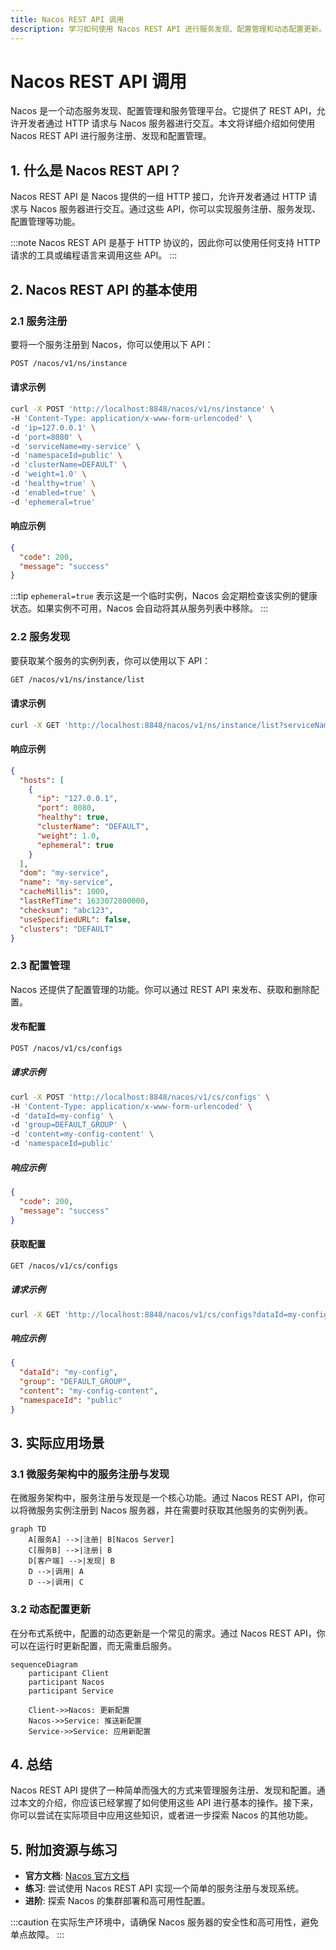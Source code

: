 ```yaml
---
title: Nacos REST API 调用
description: 学习如何使用 Nacos REST API 进行服务发现、配置管理和动态配置更新。本文适合初学者，包含详细的代码示例和实际应用场景。
---
```


# Nacos REST API 调用

Nacos 是一个动态服务发现、配置管理和服务管理平台。它提供了 REST API，允许开发者通过 HTTP 请求与 Nacos 服务器进行交互。本文将详细介绍如何使用 Nacos REST API 进行服务注册、发现和配置管理。

## 1. 什么是 Nacos REST API？

Nacos REST API 是 Nacos 提供的一组 HTTP 接口，允许开发者通过 HTTP 请求与 Nacos 服务器进行交互。通过这些 API，你可以实现服务注册、服务发现、配置管理等功能。

:::note
Nacos REST API 是基于 HTTP 协议的，因此你可以使用任何支持 HTTP 请求的工具或编程语言来调用这些 API。
:::

## 2. Nacos REST API 的基本使用

### 2.1 服务注册

要将一个服务注册到 Nacos，你可以使用以下 API：

```bash
POST /nacos/v1/ns/instance
```

#### 请求示例

```bash
curl -X POST 'http://localhost:8848/nacos/v1/ns/instance' \
-H 'Content-Type: application/x-www-form-urlencoded' \
-d 'ip=127.0.0.1' \
-d 'port=8080' \
-d 'serviceName=my-service' \
-d 'namespaceId=public' \
-d 'clusterName=DEFAULT' \
-d 'weight=1.0' \
-d 'healthy=true' \
-d 'enabled=true' \
-d 'ephemeral=true'
```

#### 响应示例

```json
{
  "code": 200,
  "message": "success"
}
```

:::tip
`ephemeral=true` 表示这是一个临时实例，Nacos 会定期检查该实例的健康状态。如果实例不可用，Nacos 会自动将其从服务列表中移除。
:::

### 2.2 服务发现

要获取某个服务的实例列表，你可以使用以下 API：

```bash
GET /nacos/v1/ns/instance/list
```

#### 请求示例

```bash
curl -X GET 'http://localhost:8848/nacos/v1/ns/instance/list?serviceName=my-service&namespaceId=public'
```

#### 响应示例

```json
{
  "hosts": [
    {
      "ip": "127.0.0.1",
      "port": 8080,
      "healthy": true,
      "clusterName": "DEFAULT",
      "weight": 1.0,
      "ephemeral": true
    }
  ],
  "dom": "my-service",
  "name": "my-service",
  "cacheMillis": 1000,
  "lastRefTime": 1633072800000,
  "checksum": "abc123",
  "useSpecifiedURL": false,
  "clusters": "DEFAULT"
}
```

### 2.3 配置管理

Nacos 还提供了配置管理的功能。你可以通过 REST API 来发布、获取和删除配置。

#### 发布配置

```bash
POST /nacos/v1/cs/configs
```

##### 请求示例

```bash
curl -X POST 'http://localhost:8848/nacos/v1/cs/configs' \
-H 'Content-Type: application/x-www-form-urlencoded' \
-d 'dataId=my-config' \
-d 'group=DEFAULT_GROUP' \
-d 'content=my-config-content' \
-d 'namespaceId=public'
```

##### 响应示例

```json
{
  "code": 200,
  "message": "success"
}
```

#### 获取配置

```bash
GET /nacos/v1/cs/configs
```

##### 请求示例

```bash
curl -X GET 'http://localhost:8848/nacos/v1/cs/configs?dataId=my-config&group=DEFAULT_GROUP&namespaceId=public'
```

##### 响应示例

```json
{
  "dataId": "my-config",
  "group": "DEFAULT_GROUP",
  "content": "my-config-content",
  "namespaceId": "public"
}
```

## 3. 实际应用场景

### 3.1 微服务架构中的服务注册与发现

在微服务架构中，服务注册与发现是一个核心功能。通过 Nacos REST API，你可以将微服务实例注册到 Nacos 服务器，并在需要时获取其他服务的实例列表。

```mermaid
graph TD
    A[服务A] -->|注册| B[Nacos Server]
    C[服务B] -->|注册| B
    D[客户端] -->|发现| B
    D -->|调用| A
    D -->|调用| C
```

### 3.2 动态配置更新

在分布式系统中，配置的动态更新是一个常见的需求。通过 Nacos REST API，你可以在运行时更新配置，而无需重启服务。

```mermaid
sequenceDiagram
    participant Client
    participant Nacos
    participant Service

    Client->>Nacos: 更新配置
    Nacos->>Service: 推送新配置
    Service->>Service: 应用新配置
```

## 4. 总结

Nacos REST API 提供了一种简单而强大的方式来管理服务注册、发现和配置。通过本文的介绍，你应该已经掌握了如何使用这些 API 进行基本的操作。接下来，你可以尝试在实际项目中应用这些知识，或者进一步探索 Nacos 的其他功能。

## 5. 附加资源与练习

- **官方文档**: [Nacos 官方文档](https://nacos.io/zh-cn/docs/what-is-nacos.html)
- **练习**: 尝试使用 Nacos REST API 实现一个简单的服务注册与发现系统。
- **进阶**: 探索 Nacos 的集群部署和高可用性配置。

:::caution
在实际生产环境中，请确保 Nacos 服务器的安全性和高可用性，避免单点故障。
:::
